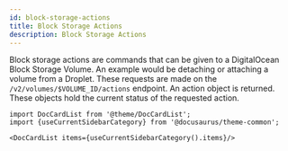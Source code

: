 ```yaml
---
id: block-storage-actions
title: Block Storage Actions
description: Block Storage Actions
---
```




Block storage actions are commands that can be given to a DigitalOcean Block Storage Volume. An example would be detaching or attaching a volume from a Droplet. These requests are made on the `/v2/volumes/$VOLUME_ID/actions` endpoint.
An action object is returned. These objects hold the current status of the requested action.



```mdx-code-block
import DocCardList from '@theme/DocCardList';
import {useCurrentSidebarCategory} from '@docusaurus/theme-common';

<DocCardList items={useCurrentSidebarCategory().items}/>
```
      